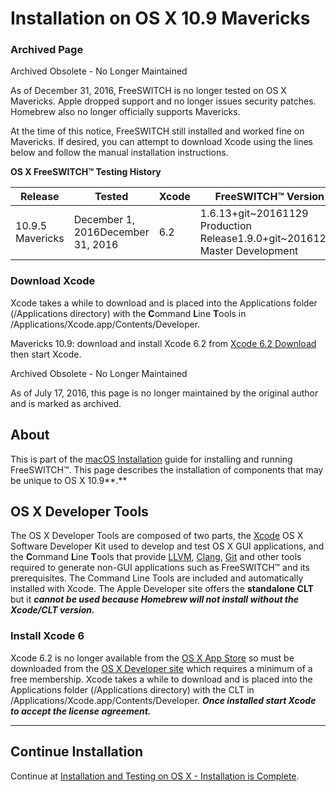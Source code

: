 
# Installation on OS X 10.9 Mavericks 

 

### Archived Page

Archived Obsolete - No Longer Maintained

As of December 31, 2016, FreeSWITCH is no longer tested on OS X Mavericks. Apple dropped support and no longer issues security patches. Homebrew also no longer officially supports Mavericks.

At the time of this notice, FreeSWITCH still installed and worked fine on Mavericks. If desired, you can attempt to download Xcode using the lines below and follow the manual installation instructions.

 **OS X FreeSWITCH™ Testing History**

| Release          | Tested                            | Xcode | FreeSWITCH™ Version                                                           | Status   |
| ---------------- | --------------------------------- | ----- | ----------------------------------------------------------------------------- | -------- |
| 10.9.5 Mavericks | December 1, 2016December 31, 2016 | 6.2   | 1.6.13+git\~20161129 Production Release1.9.0+git\~20161231 Master Development | GoodGood |

### Download Xcode

Xcode takes a while to download and is placed into the Applications folder (/Applications directory) with the **C**ommand **L**ine **T**ools in /Applications/Xcode.app/Contents/Developer.

Mavericks 10.9: download and install Xcode 6.2 from [Xcode 6.2 Download](http://developer.apple.com/devcenter/download.action?path=/Developer%5FTools/Xcode%5F6.2/Xcode%5F6.2.dmg) then start Xcode.

Archived Obsolete - No Longer Maintained

As of July 17, 2016, this page is no longer maintained by the original author and is marked as archived.

## About

This is part of the [macOS Installation](../macOS-Installation/index.mdx#about) guide for installing and running FreeSWITCH™. This page describes the installation of components that may be unique to OS X 10.9**.**

## OS X Developer Tools

The OS X Developer Tools are composed of two parts, the [Xcode](http://developer.apple.com/technologies/tools/xcode.html) OS X Software Developer Kit used to develop and test OS X GUI applications, and the **C**ommand **L**ine **T**ools that provide [LLVM](http://en.wikipedia.org/wiki/LLVM), [Clang](http://en.wikipedia.org/wiki/Clang), [Git](http://en.wikipedia.org/wiki/Git%5F%28software%29) and other tools required to generate non-GUI applications such as FreeSWITCH™ and its prerequisites. The Command Line Tools are included and automatically installed with Xcode. The Apple Developer site offers the **standalone CLT** but it _**cannot be used because Homebrew will not install without the** **Xcode/CLT version.**_

### Install Xcode 6

Xcode 6.2 is no longer available from the [OS X App Store](https://itunes.apple.com/us/app/xcode/id497799835?mt=12&ign-mpt=uo%3D4) so must be downloaded from the [OS X Developer site](http://developer.apple.com/devcenter/mac/index.action) which requires a minimum of a free membership. Xcode takes a while to download and is placed into the Applications folder (/Applications directory) with the CLT in /Applications/Xcode.app/Contents/Developer. _**Once installed start Xcode to accept the license agreement.**_ 

---

## Continue Installation

Continue at [Installation and Testing on OS X - Installation is Complete](../macOS-Installation/index.mdx#manual-installation).


